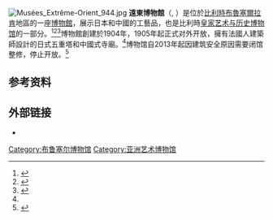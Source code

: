 {{expand|time=2015-01-17T08:24:31+00:00}}
{{Infobox museum
 |名称    = 遠東博物館
 |其他名称= {{lang-nl|Brusselse Musea van het Verre Oosten}}<br>{{lang-fr|Musées d’Extrême-Orient de Bruxelles}}
 |图像    = File:0 Laeken Pavillon chinois 1.JPG
 |图像大小= 
 |图像说明= 远东博物馆中国展厅，主要收藏中国瓷器
 |former_name    = <!--前身-->
 |established    = 1904年
 |dissolved    = 2013年
 |location    = [[比利時|比利時]][[布魯塞爾|布魯塞爾]]
 |type    = 艺术博物馆
 |accreditation    = <!--委派经营-->
 |collections    = 日本和中国工艺品
 |collection_size    = <!--馆藏规模-->
 |website    = {{URL|http://www.kmkg-mrah.be/museums-far-east}}
}}
[[File:Musées_Extrême-Orient_944.jpg|thumb]]
'''遠東博物館'''（{{lang-nl|Brusselse Musea van het Verre Oosten}}, {{lang-fr|Musées d’Extrême-Orient de Bruxelles}}）是位於[[比利時|比利時]][[布魯塞爾|布魯塞爾]][[拉肯|拉肯]]地區的一座[[博物館|博物館]]，展示日本和中國的工藝品，也是比利時[[皇家艺术与历史博物馆|皇家艺术与历史博物馆]]的一部分。<ref>{{Cite web|url=http://www.belgium-tourism.be/informations/tourist-attractions-laeken-museums-of-the-far-east-royal-museums-for-art-and-history-brussels/en/V/17567.html|title=Museums of the Far East - Royal Museums for Art and History, Brussels|accessdate=2016-03-01|author=|date=|publisher=Belgium Tourism|archive-date=2016-11-21|archive-url=https://web.archive.org/web/20161121113947/http://belgium-tourism.be/informations/tourist-attractions-laeken-museums-of-the-far-east-royal-museums-for-art-and-history-brussels/en/V/17567.html|dead-url=yes}}</ref><ref>{{Cite web|url=http://www.brusselsmuseums.be/en/museum/94-museums-of-the-far-east-royal-museums-of-art-and-history|title=Museums of the Far East (Royal Museums of Art and History)|accessdate=2016-03-01|author=|date=|publisher=Brussel's Museums|deadurl=yes|archiveurl=https://web.archive.org/web/20160304104138/http://www.brusselsmuseums.be/en/museum/94-museums-of-the-far-east-royal-museums-of-art-and-history|archivedate=2016-03-04}}</ref><ref name=":0">{{Cite web|url=http://www.kmkg-mrah.be/history-0|title=History|accessdate=2016-03-01|author=|date=|publisher=[[皇家艺术与历史博物馆|KMKG]]|archive-date=2021-01-27|archive-url=https://web.archive.org/web/20210127034955/http://www.kmkg-mrah.be/history-0|dead-url=no}}</ref>博物館創建於1904年，1905年起正式对外开放，擁有法國人建築師設計的日式五重塔和中國式寺廟。<ref name=":0" />博物馆自2013年起因建筑安全原因需要闭馆整修，停止开放。<ref>{{Cite web|url=http://www.kmkg-mrah.be/node/2743|title=Closure of the Museums of the Far East|accessdate=2016-03-01|author=|date=2013-10-25|publisher=|archive-date=2018-12-15|archive-url=https://web.archive.org/web/20181215122204/http://www.kmkg-mrah.be/node/2743|dead-url=no}}</ref>

== 参考资料 ==
{{Reflist}}

== 外部链接 ==
{{Commonscat|Museums of the Far East}}
*{{Official|http://www.kmkg-mrah.be/museums-far-east}}
{{European building-stub}}
{{museum-stub}}
{{coord|50.8939|4.3601|type:landmark_region:BL|display=title}}

{{皇家艺术与历史博物馆}}
{{Authority control}}
[[Category:布鲁塞尔博物馆|Category:布鲁塞尔博物馆]]
[[Category:亚洲艺术博物馆|Category:亚洲艺术博物馆]]